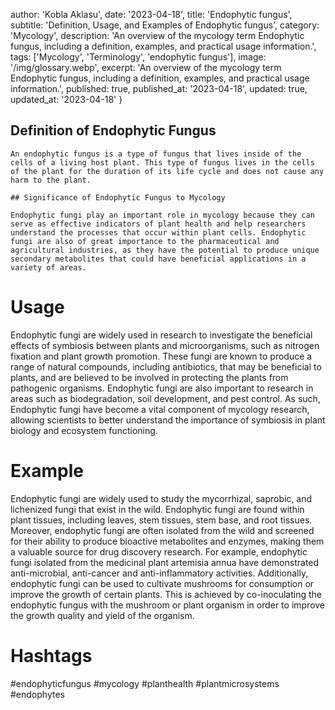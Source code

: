 
  author: 'Kobla Aklasu',
  date: '2023-04-18',
  title: 'Endophytic fungus',
  subtitle: 'Definition, Usage, and Examples of Endophytic fungus',
  category: 'Mycology',
  description: 'An overview of the mycology term Endophytic fungus, including a definition, examples, and practical usage information.',
  tags: ['Mycology', 'Terminology', 'endophytic fungus'],
  image: '/img/glossary.webp',
  excerpt: 'An overview of the mycology term Endophytic fungus, including a definition, examples, and practical usage information.',
  published: true,
  published_at: '2023-04-18',
  updated: true,
  updated_at: '2023-04-18'
}




## Definition of Endophytic Fungus
    
    An endophytic fungus is a type of fungus that lives inside of the cells of a living host plant. This type of fungus lives in the cells of the plant for the duration of its life cycle and does not cause any harm to the plant.
    
    ## Significance of Endophytic Fungus to Mycology
    
    Endophytic fungi play an important role in mycology because they can serve as effective indicators of plant health and help researchers understand the processes that occur within plant cells. Endophytic fungi are also of great importance to the pharmaceutical and agricultural industries, as they have the potential to produce unique secondary metabolites that could have beneficial applications in a variety of areas.

# Usage

Endophytic fungi are widely used in research to investigate the beneficial effects of symbiosis between plants and microorganisms, such as nitrogen fixation and plant growth promotion. These fungi are known to produce a range of natural compounds, including antibiotics, that may be beneficial to plants, and are believed to be involved in protecting the plants from pathogenic organisms. Endophytic fungi are also important to research in areas such as biodegradation, soil development, and pest control. As such, Endophytic fungi have become a vital component of mycology research, allowing scientists to better understand the importance of symbiosis in plant biology and ecosystem functioning.

# Example

Endophytic fungi are widely used to study the mycorrhizal, saprobic, and lichenized fungi that exist in the wild. Endophytic fungi are found within plant tissues, including leaves, stem tissues, stem base, and root tissues. Moreover, endophytic fungi are often isolated from the wild and screened for their ability to produce bioactive metabolites and enzymes, making them a valuable source for drug discovery research. For example, endophytic fungi isolated from the medicinal plant artemisia annua have demonstrated anti-microbial, anti-cancer and anti-inflammatory activities. Additionally, endophytic fungi can be used to cultivate mushrooms for consumption or improve the growth of certain plants. This is achieved by co-inoculating the endophytic fungus with the mushroom or plant organism in order to improve the growth quality and yield of the organism.

# Hashtags

#endophyticfungus #mycology #planthealth #plantmicrosystems #endophytes

